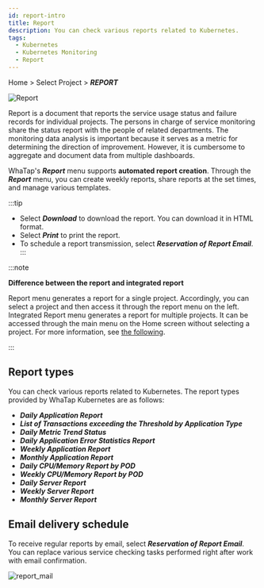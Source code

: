 ```yaml
---
id: report-intro
title: Report
description: You can check various reports related to Kubernetes.
tags:
  - Kubernetes
  - Kubernetes Monitoring
  - Report
---
```


Home > Select Project > **_REPORT_**

![Report](https://img.whatap.io/media/images/whatap_kubernetes_flexible_report.png)

Report is a document that reports the service usage status and failure records for individual projects. The persons in charge of service monitoring share the status report with the people of related departments. The monitoring data analysis is important because it serves as a metric for determining the direction of improvement. However, it is cumbersome to aggregate and document data from multiple dashboards.  

WhaTap's **_Report_** menu supports **automated report creation**. Through the **_Report_** menu, you can create weekly reports, share reports at the set times, and manage various templates.

:::tip

-   Select **_Download_** to download the report. You can download it in HTML format.
-   Select **_Print_** to print the report.
-   To schedule a report transmission, select **_Reservation of Report Email_**.
    :::

:::note

**Difference between the report and integrated report**

Report menu generates a report for a single project. Accordingly, you can select a project and then access it through the report menu on the left. Integrated Report menu generates a report for multiple projects. It can be accessed through the main menu on the Home screen without selecting a project. For more information, see [the following](integrated-report).

:::

## Report types

You can check various reports related to Kubernetes. The report types provided by WhaTap Kubernetes are as follows:

-   **_Daily Application Report_**
-   **_List of Transactions exceeding the Threshold by Application Type_**
-   **_Daily Metric Trend Status_**
-   **_Daily Application Error Statistics Report_**
-   **_Weekly Application Report_**
-   **_Monthly Application Report_**
-   **_Daily CPU/Memory Report by POD_**
-   **_Weekly CPU/Memory Report by POD_**
-   **_Daily Server Report_**
-   **_Weekly Server Report_**
-   **_Monthly Server Report_**

## Email delivery schedule

To receive regular reports by email, select **_Reservation of Report Email_**. You can replace various service checking tasks performed right after work with email confirmation.

![report_mail](https://img.whatap.io/media/images/report_mail.png)
